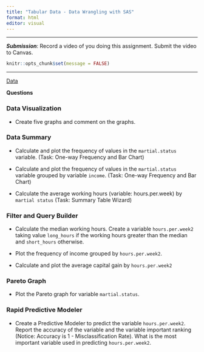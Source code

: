```yaml
---
title: "Tabular Data - Data Wrangling with SAS"
format: html
editor: visual
---
```


------------------------------------------------------------------------

***Submission***: Record a video of you doing this assignment. Submit the video to Canvas. 

```r
knitr::opts_chunk$set(message = FALSE)
```

------------------------------------------------------------------------

[Data](adult_census.csv)

**Questions**

### Data Visualization

- Create five graphs and comment on the graphs. 

### Data Summary

- Calculate and plot the frequency of values in the `martial.status` variable. (Task: One-way Frequency and Bar Chart)

- Calculate and plot the frequency of values in the `martial.status` variable grouped by variable `income`. (Task: One-way Frequency and Bar Chart)

- Calculate the average working hours (variable: hours.per.week) by `martial status` (Task: Summary Table Wizard)

### Filter and Query Builder

- Calculate the median working hours. Create a variable `hours.per.week2` taking value `long_hours` if the working hours greater than the median and `short_hours` otherwise. 

- Plot the frequency of income grouped by `hours.per.week2`. 

- Calculate and plot the average capital gain by `hours.per.week2`

### Pareto Graph

- Plot the Pareto graph for variable `martial.status`.  

### Rapid Predictive Modeler

- Create a Predictive Modeler to predict the variable `hours.per.week2`.  Report the accuracy of the variable and the variable important ranking (Notice: Accuracy is 1 - Misclassification Rate). What is the most important variable used in predicting `hours.per.week2`.
